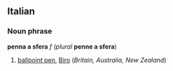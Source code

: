 ==Italian==
===Noun phrase===
'''penna a sfera''' ''f'' (''plural'' '''penne a sfera''')

#[[ballpoint pen]], [[Biro]] (''Britain, Australia, New Zealand'')